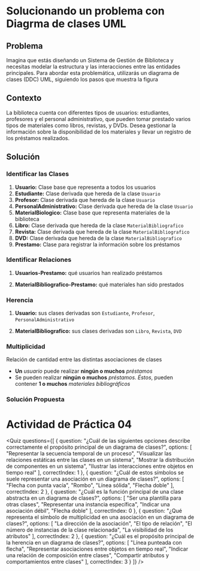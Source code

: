# Solucionando un problema con Diagrma de clases UML

## Problema

Imagina que estás diseñando un Sistema de Gestión de Biblioteca y necesitas modelar la estructura y las interacciones entre las entidades principales. Para abordar esta problemática, utilizarás un diagrama de clases (DDC) UML, siguiendo los pasos que muestra la figura

<SmartFigure
	id="pasos-uml"
	src="/inacap/ti3v21/images/fig24.png"
	alt="Pasos para utilizar un Diagrama de Clases UML"
	caption="Pasos para utilizar un Diagrama de Clases UML"
	size="large"
/>

## Contexto
La biblioteca cuenta con diferentes tipos de usuarios: estudiantes, profesores y el personal administrativo, que pueden tomar prestado varios tipos de materiales como libros, revistas, y DVDs. Desea gestionar la información sobre la disponibilidad de los materiales y llevar un registro de los préstamos realizados.


## Solución

### Identificar las Clases

1. **Usuario:** Clase base que representa a todos los usuarios
2. **Estudiante:** Clase derivada que hereda de la clase `Usuario`
3. **Profesor:** Clase derivada que hereda de la clase `Usuario`
4. **PersonalAdministrativo:** Clase derivada que hereda de la clase `Usuario`
5. **MaterialBiologico:** Clase base que representa materiales de la biblioteca
6. **Libro:** Clase derivada que hereda de la clase `MaterialBibliografico`
7. **Revista:** Clase derivada que hereda de la clase `MaterialBibliografico`
8. **DVD:** Clase derivada que hereda de la clase `MaterialBibliografico`
9. **Prestamo:** Clase para registrar la información sobre los préstamos


<SmartFigure
	id="identificar-clases"
	src="/inacap/ti3v21/images/fig25.png"
	alt="Identificar Clases"
	caption="Identificar Clases"
	size="large"
/>

### Identificar Relaciones

1. **Usuarios-Prestamo:** qué usuarios han realizado préstamos

<SmartFigure
	id="identificar-relaciones-1"
	src="/inacap/ti3v21/images/fig26.png"
	alt="Identificar Relaciones (1)"
	caption="Identificar Relaciones (1)"
	size="large"
/>

2. **MaterialBibliografico-Prestamo:** qué materiales han sido prestados

<SmartFigure
	id="identificar-relaciones-2"
	src="/inacap/ti3v21/images/fig27.png"
	alt="Identificar Relaciones (2)"
	caption="Identificar Relaciones (2)"
	size="large"
/>

### Herencia

1. **Usuario:** sus clases derivadas son `Estudiante`, `Profesor`, `PersonalAdministrativo`

<SmartFigure
	id="identificar-herencias-1"
	src="/inacap/ti3v21/images/fig28.png"
	alt="Identificar Herencias (1)"
	caption="Identificar Herencias (1)"
	size="large"
/>

2. **MaterialBibliografico:** sus clases derivadas son `Libro`, `Revista`, `DVD`

<SmartFigure
	id="identificar-herencias-2"
	src="/inacap/ti3v21/images/fig29.png"
	alt="Identificar Herencias (2)"
	caption="Identificar Herencias (2)"
	size="large"
/>

### Multiplicidad
Relación de cantidad entre las distintas asociaciones de clases

<SmartFigure
	id="identificar-multiplicidad"
	src="/inacap/ti3v21/images/fig30.png"
	alt="Identificar Multiplicidad"
	caption="Identificar Multiplicidad"
	size="large"
/>

- **Un** *usuario* puede realizar **ningún o muchos** *préstamos*
- Se pueden realizar **ningún o muchos** *préstamos*. *Éstos*, pueden contener **1 o muchos** *materiales bibliográficos* 

### Solución Propuesta

<SmartFigure
	id="solucion-diagrama-clases-uml"
	src="/inacap/ti3v21/images/fig31.png"
	alt="Solución Diagrama de Clases UML"
	caption="Solución Diagrama de Clases UML"
  lightbox={true}
	size="large"
/>

# Actividad de Práctica 04

<Quiz questions={[
  {
    question: "¿Cuál de las siguientes opciones describe correctamente el propósito principal de un diagrama de clases?",
    options: [
      "Representar la secuencia temporal de un proceso",
      "Visualizar las relaciones estáticas entre las clases en un sistema",
      "Mostrar la distribución de componentes en un sistema",
      "Ilustrar las interacciones entre objetos en tiempo real"
    ],
    correctIndex: 1
  },
  {
    question: "¿Cuál de estos símbolos se suele representar una asociación en un diagrama de clases?",
    options: [
      "Flecha con punta vacía",
      "Rombo",
      "Línea sólida",
      "Flecha doble"
    ],
    correctIndex: 2
  },
  {
    question: "¿Cuál es la función principal de una clase abstracta en un diagrama de clases?",
    options: [
      "Ser una plantilla para otras clases",
      "Representar una instancia específica",
      "Indicar una asociación débil",
      "Flecha doble"
    ],
    correctIndex: 0
  },
  {
    question: "¿Qué representa el símbolo de multiplicidad en una asociación en un diagrama de clases?",
    options: [
      "La dirección de la asociación",
      "El tipo de relación",
      "El número de instancias de la clase relacionada",
      "La visibilidad de los atributos"
    ],
    correctIndex: 2
  },
  {
    question: "¿Cuál es el propósito principal de la herencia en un diagrama de clases?",
    options: [
      "Línea punteada con flecha",
      "Representar asociaciones entre objetos en tiempo real",
      "Indicar una relación de composición entre clases",
      "Compartir atributos y comportamientos entre clases"
    ],
    correctIndex: 3
  }
]} />